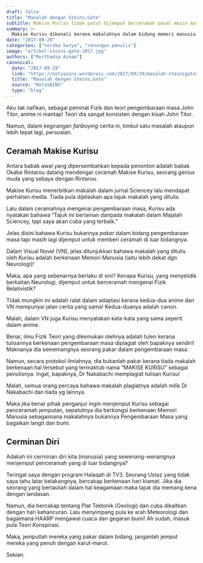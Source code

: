 ```yaml
---
draft: false
title: "Masalah dengan Steins;Gate"
subtitle: Makise Kurisu tidak patut dijemput berceramah pasal mesin masa
summary: >-
  Makise Kurisu dikenali kerana makalahnya dalam bidang memori manusia tetapi dijemput berceramah tentang mesin masa
date: "2017-09-29"
categories: ["teroka karya", "renungan penulis"]
image: "artikel-steins-gate-2017.jpg"
authors: ["Murthadza Aznam"]
canonical:
  date: "2017-09-29"
  link: "https://notasains.wordpress.com/2017/09/29/masalah-steinsgates/"
  title: "Masalah dengan Steins;Gate"
  source: "NotaSAINS"
  type: "blog"
---
```


Aku tak nafikan, sebagai peminat Fizik dan teori pengembaraan masa John Titor, anime ni mantap! Teori dia sangat konsisten dengan kisah John Titor.

Namun, dalam kegirangan _fanboying_ cerita ni, timbul satu masalah ataupun lebih tepat lagi, persoalan.

## Ceramah Makise Kurisu

Antara babak awal yang dipersembahkan kepada penonton adalah babak Okabe Rintarou datang mendengar ceramah Makise Kurisu, seorang genius muda yang sebaya dengan Rintarou.

Makise Kurisu menerbitkan makalah dalam jurnal Sciencey lalu mendapat perhatian media. Tiada pula dijelaskan apa tajuk makalah yang ditulis.

Lalu dalam ceramahnya mengenai pengembaraan masa, Kurisu ada nyatakan bahawa “Tajuk ini berlainan daripada makalah dalam Majalah Sciencey, tapi saya akan cuba yang terbaik.”

Jelas disini bahawa Kurisu bukannya _pakar_ dalam bidang pengembaraan masa tapi masih lagi dijemput untuk memberi ceramah di luar bidangnya.

Dalam Visual Novel (VN), jelas ditunjukkan bahawa makalah yang ditulis oleh Kurisu adalah berkenaan Memori Manusia (iaitu lebih dekat dgn Neurologi)!

Maka, apa yang sebenarnya berlaku di sini? Kenapa Kurisu, yang menyelidik berkaitan Neurologi, dijemput untuk berceramah mengenai Fizik Relativistik?

Tidak mungkin ini adalah ralat dalam adaptasi kerana kedua-dua anime dan VN mempunyai jalan cerita yang sama! Kedua-duanya adalah canon.

Malah, dalam VN juga Kurisu menyatakan kata-kata yang sama seperti dalam anime.

Benar, ilmu Fizik Teori yang dikemukan olehnya adalah tulen kerana tulisannya berkenaan pengembaraan masa diplagiat oleh bapaknya sendiri! Maknanya dia sememangnya seorang pakar dalam pengembaraan masa.

Namun, secara protokol ilmiahnya, dia bukanlah pakar kerana tiada makalah berkenaan hal tersebut yang termaktub nama “MAKISE KURISU” sebagai penulisnya. Ingat, bapaknya, Dr Nakabachi memplagiat tulisan Kurisu!

Malah, semua orang percaya bahawa makalah plagiatnya adalah milik Dr Nakabachi dan tiada yg lainnya.

Maka jika benar pihak penganjur ingin menjemput Kurisu sebagai penceramah jemputan, sepatutnya dia berkongsi berkenaan Memori Manusia sebagaimana makalahnya bukannya Pengembaraan Masa yang bagaikan langit dan bumi.

## Cerminan Diri

Adakah ini cerminan diri kita (manusia) yang sewenang-wenangnya menjemput penceramah yang di luar bidangnya?

Teringat saya dengan program Halaqah di TV3. Seorang Ustaz yang tidak saya tahu latar belakangnya, bercakap berkenaan hari kiamat. Jika dia seorang yang bertauliah dalam hal keagamaan maka tajuk dia memang kena dengan landasan.

Namun, dia bercakap tentang Plat Tektonik (Geologi) dan cuba dikaitkan dengan hari kehancuran. Lalu menyimpang pula ke arah Meteorologi dan bagaimana HAARP mengawal cuaca dan gegaran bumi! Ah sudah, masuk pula Teori Konspirasi.

Maka, jemputlah mereka yang pakar dalam bidang, janganlah jemput mereka yang penuh dengan karut-marut.

Sekian.
